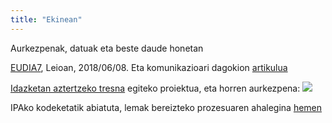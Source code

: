 ```yaml
---
title: "Ekinean"
---
```


Aurkezpenak, datuak eta beste daude honetan

[EUDIA7](https://github.com/JuanAbasolo/Ikerketan/tree/EUDIA7), Leioan, 2018/06/08. Eta komunikazioari dagokion [artikulua](1808-Aditz-jokatuan-zailtasunak-nonWEBDOC.html)

[Idazketan aztertzeko tresna](https://juanabasolo.github.io/Ikerketan/180828_Proiektua.html) egiteko proiektua, eta horren aurkezpena: [![](irudiak/slideshow.svg)](https://juanabasolo.github.io/Ikerketan/180830_reveal-aurkezpena.html)

IPAko kodeketatik abiatuta, lemak bereizteko prozesuaren ahalegina [hemen](https://juanabasolo.github.io/Ikerketan/1809-Distantziak_eta_alineR.html)


